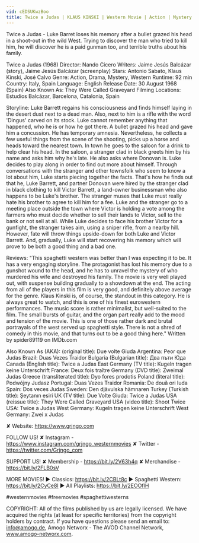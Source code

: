 ```yaml
---
vid: cEDSUKwzBoo
title: Twice a Judas | KLAUS KINSKI | Western Movie | Action | Mystery | Cowboy Film
---
```


Twice a Judas - Luke Barret loses his memory after a bullet grazed his head in a shoot-out in the wild West. Trying to discover the man who tried to kill him, he will discover he is a paid gunman too, and terrible truths about his family. 

Twice a Judas (1968)
Director: Nando Cicero
Writers: Jaime Jesús Balcázar (story), Jaime Jesús Balcázar (screenplay) 
Stars: Antonio Sabato, Klaus Kinski, José Calvo
Genre: Action, Drama, Mystery, Western 
Runtime: 92 min 
Country: Italy, Spain 
Language: English
Release Date: 30 August 1968 (Spain)
Also Known As: They Were Called Graveyard
Filming Locations: Estudios Balcázar, Barcelona, Catalonia, Spain

Storyline:
Luke Barrett regains his consciousness and finds himself laying in the desert dust next to a dead man. Also, next to him is a rifle with the word 'Dingus' carved on its stock. Luke cannot remember anything that happened, who he is or how he got there. A bullet grazed his head and gave him a concussion. He has temporary amnesia. Nevertheless, he collects a few useful things from the scene of the shooting, picks up a horse and heads toward the nearest town. In town he goes to the saloon for a drink to help clear his head. In the saloon, a stranger clad in black greets him by his name and asks him why he's late. He also asks where Donovan is. Luke decides to play along in order to find out more about himself. Through conversations with the stranger and other townsfolk who seem to know a lot about him, Luke starts piecing together the facts. That's how he finds out that he, Luke Barrett, and partner Donovan were hired by the stranger clad in black clothing to kill Victor Barrett, a land-owner businessman who also happens to be Luke's brother. The stranger muses that Luke must really hate his brother to agree to kill him for a fee. Luke and the stranger go to a meeting place outside the town where Victor is holding a vote among the farmers who must decide whether to sell their lands to Victor, sell to the bank or not sell at all. While Luke decides to face his brother Victor for a gunfight, the stranger takes aim, using a sniper rifle, from a nearby hill. However, fate will throw things upside-down for both Luke and Victor Barrett. And, gradually, Luke will start recovering his memory which will prove to be both a good thing and a bad one.

Reviews:
"This spaghetti western was better than I was expecting it to be. It has a very engaging storyline. The protagonist has lost his memory due to a gunshot wound to the head, and he has to unravel the mystery of who murdered his wife and destroyed his family. The movie is very well played out, with suspense building gradually to a showdown at the end.
The acting from all of the players in this film is very good, and definitely above average for the genre. Klaus Kinski is, of course, the standout in this category. He is always great to watch, and this is one of his finest eurowestern performances.
The music score is rather minimalist, but well-suited to the film. The small bursts of guitar, and the organ part really add to the mood and tension of the movie.
This is one of those rather dark and brutal portrayals of the west served up spaghetti style. There is not a shred of comedy in this movie, and that turns out to be a good thing here." Written by spider89119 on IMDb.com

Also Known As (AKA):
(original title): Due volte Giuda
Argentina: Peor que Judas
Brazil: Duas Vezes Traidor
Bulgaria (Bulgarian title): Два пъти Юда
Canada (English title): Twice a Judas
East Germany (TV title): Kugeln tragen keine Unterschrift
France: Deux fois traître
Germany (DVD title): Zweimal Judas
Greece (transliterated title): Dyo fores prodotis
Poland (literal title): Podwójny Judasz
Portugal: Duas Vezes Traidor
Romania: De două ori Iuda
Spain: Dos veces Judas
Sweden: Den djävulska hämnaren
Turkey (Turkish title): Şeytanın esiri
UK (TV title): Due Volte Giuda: Twice a Judas
USA (reissue title): They Were Called Graveyard
USA (video title): Shoot Twice
USA: Twice a Judas
West Germany: Kugeln tragen keine Unterschrift
West Germany: Zwei x Judas

✘ Website: https://www.grjngo.com

FOLLOW US!
✘ Instagram - https://www.instagram.com/grjngo_westernmovies
✘ Twitter - https://twitter.com/Grjngo_com

SUPPORT US!
✘ Membership - https://bit.ly/2V63h4q
✘ Merchandise - https://bit.ly/2FLB0sV

MORE MOVIES! 
► Classics: https://bit.ly/2CBLt8c 
► Spaghetti Western: https://bit.ly/2CyCe8I 
► All Playlists: https://bit.ly/2EOOfIH 

#westernmovies #freemovies #spaghettiwesterns

COPYRIGHT: All of the films published by us are legally licensed. We have acquired the rights (at least for specific territories) from the copyright holders by contract. If you have questions please send an email to: info@amogo.de, Amogo Networx - The AVOD Channel Network, www.amogo-networx.com.